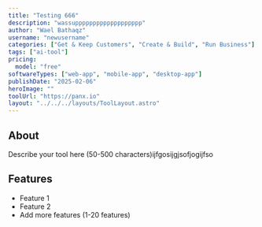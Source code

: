 ```yaml
---
title: "Testing 666"
description: "wassuppppppppppppppppppp"
author: "Wael Bathaqz"
username: "newusername"
categories: ["Get & Keep Customers", "Create & Build", "Run Business"]
tags: ["ai-tool"]
pricing:
  model: "free"
softwareTypes: ["web-app", "mobile-app", "desktop-app"]
publishDate: "2025-02-06"
heroImage: ""
toolUrl: "https://panx.io"
layout: "../../../layouts/ToolLayout.astro"
---
```

## About
Describe your tool here (50-500 characters)ijfgosijgjsofjogijfso

## Features
- Feature 1
- Feature 2
- Add more features (1-20 features)